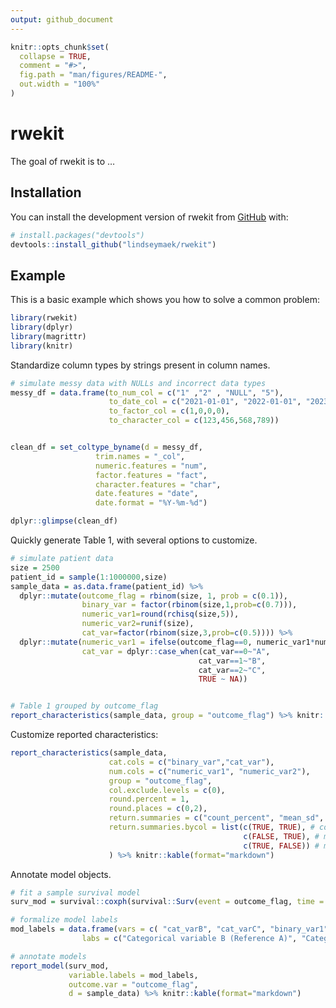 ```yaml
---
output: github_document
---
```


<!-- README.md is generated from README.Rmd. Please edit that file -->

```r
knitr::opts_chunk$set(
  collapse = TRUE,
  comment = "#>",
  fig.path = "man/figures/README-",
  out.width = "100%"
)
```

# rwekit

<!-- badges: start -->
<!-- badges: end -->

The goal of rwekit is to ...

## Installation

You can install the development version of rwekit from [GitHub](https://github.com/) with:

``` r
# install.packages("devtools")
devtools::install_github("lindseymaek/rwekit")
```

## Example

This is a basic example which shows you how to solve a common problem:

```r
library(rwekit)
library(dplyr)
library(magrittr)
library(knitr)
```

Standardize column types by strings present in column names.

```r
# simulate messy data with NULLs and incorrect data types
messy_df = data.frame(to_num_col = c("1" ,"2" , "NULL", "5"),
                      to_date_col = c("2021-01-01", "2022-01-01", "2023-01-01", "NULL"),
                      to_factor_col = c(1,0,0,0),
                      to_character_col = c(123,456,568,789))


clean_df = set_coltype_byname(d = messy_df,
                   trim.names = "_col",
                   numeric.features = "num",
                   factor.features = "fact",
                   character.features = "char",
                   date.features = "date",
                   date.format = "%Y-%m-%d")

dplyr::glimpse(clean_df)
```

Quickly generate Table 1, with several options to customize.

```r
# simulate patient data
size = 2500
patient_id = sample(1:1000000,size) 
sample_data = as.data.frame(patient_id) %>%
  dplyr::mutate(outcome_flag = rbinom(size, 1, prob = c(0.1)),
                binary_var = factor(rbinom(size,1,prob=c(0.7))),
                numeric_var1=round(rchisq(size,5)),
                numeric_var2=runif(size),
                cat_var=factor(rbinom(size,3,prob=c(0.5)))) %>%
  dplyr::mutate(numeric_var1 = ifelse(outcome_flag==0, numeric_var1*numeric_var2,numeric_var1),
                cat_var = dplyr::case_when(cat_var==0~"A",
                                          cat_var==1~"B",
                                          cat_var==2~"C",
                                          TRUE ~ NA))


# Table 1 grouped by outcome_flag
report_characteristics(sample_data, group = "outcome_flag") %>% knitr::kable(format="markdown")
```

Customize reported characteristics:

```r
report_characteristics(sample_data,
                      cat.cols = c("binary_var","cat_var"),
                      num.cols = c("numeric_var1", "numeric_var2"),
                      group = "outcome_flag",
                      col.exclude.levels = c(0),
                      round.percent = 1,
                      round.places = c(0,2),
                      return.summaries = c("count_percent", "mean_sd", "median_iqr"),
                      return.summaries.bycol = list(c(TRUE, TRUE), # count_percent
                                                    c(FALSE, TRUE), # mean_sd
                                                    c(TRUE, FALSE)) # median_iqr
                      ) %>% knitr::kable(format="markdown")
```

Annotate model objects.

```r
# fit a sample survival model
surv_mod = survival::coxph(survival::Surv(event = outcome_flag, time = numeric_var1) ~ binary_var + cat_var + numeric_var2, data = sample_data)

# formalize model labels
mod_labels = data.frame(vars = c( "cat_varB", "cat_varC", "binary_var1", "numeric_var2"),
                labs = c("Categorical variable B (Reference A)", "Categorical variable C (Reference A)","Binary variable (Reference negative class)","Uniform continuous variable"))

# annotate models
report_model(surv_mod, 
             variable.labels = mod_labels,
             outcome.var = "outcome_flag",
             d = sample_data) %>% knitr::kable(format="markdown")
```


